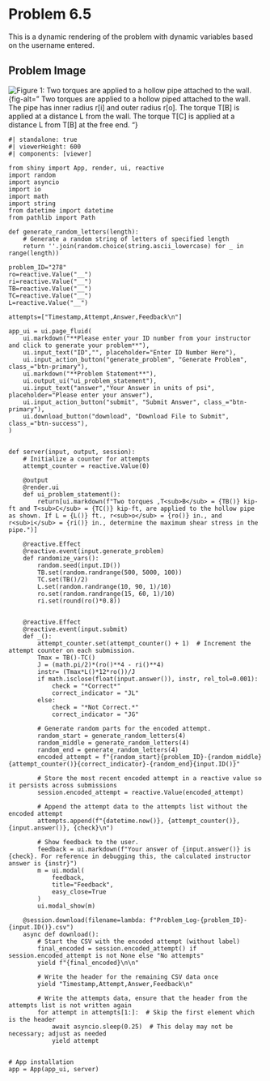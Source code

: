 # Problem 6.5 {.unnumbered}

This is a dynamic rendering of the problem with dynamic variables based on the username entered. 


## Problem Image

![Figure 1: Two torques are applied to a hollow pipe attached to the wall. ](images/278.png){fig-alt=" Two torques are applied to a hollow piped attached to the wall. The pipe has inner radius r[i] and outer radius r[o]. The torque T[B] is applied at a distance L from the wall. The torque T[C] is applied at a distance L from T[B] at the free end.   "}

```shinylive-python
#| standalone: true
#| viewerHeight: 600
#| components: [viewer]

from shiny import App, render, ui, reactive
import random
import asyncio
import io
import math
import string
from datetime import datetime
from pathlib import Path

def generate_random_letters(length):
    # Generate a random string of letters of specified length
    return ''.join(random.choice(string.ascii_lowercase) for _ in range(length)) 

problem_ID="278"
ro=reactive.Value("__")
ri=reactive.Value("__")
TB=reactive.Value("__")
TC=reactive.Value("__")
L=reactive.Value("__")

attempts=["Timestamp,Attempt,Answer,Feedback\n"]

app_ui = ui.page_fluid(
    ui.markdown("**Please enter your ID number from your instructor and click to generate your problem**"),
    ui.input_text("ID","", placeholder="Enter ID Number Here"),
    ui.input_action_button("generate_problem", "Generate Problem", class_="btn-primary"),
    ui.markdown("**Problem Statement**"),
    ui.output_ui("ui_problem_statement"),
    ui.input_text("answer","Your Answer in units of psi", placeholder="Please enter your answer"),
    ui.input_action_button("submit", "Submit Answer", class_="btn-primary"),
    ui.download_button("download", "Download File to Submit", class_="btn-success"),
)


def server(input, output, session):
    # Initialize a counter for attempts
    attempt_counter = reactive.Value(0)

    @output
    @render.ui
    def ui_problem_statement():
        return[ui.markdown(f"Two torques ,T<sub>B</sub> = {TB()} kip-ft and T<sub>C</sub> = {TC()} kip-ft, are applied to the hollow pipe as shown. If L = {L()} ft., r<sub>o</sub> = {ro()} in., and r<sub>i</sub> = {ri()} in., determine the maximum shear stress in the pipe.")]
    
    @reactive.Effect
    @reactive.event(input.generate_problem)
    def randomize_vars():
        random.seed(input.ID())
        TB.set(random.randrange(500, 5000, 100))
        TC.set(TB()/2)
        L.set(random.randrange(10, 90, 1)/10)
        ro.set(random.randrange(15, 60, 1)/10)
        ri.set(round(ro()*0.8))
        
        
    @reactive.Effect
    @reactive.event(input.submit)
    def _():
        attempt_counter.set(attempt_counter() + 1)  # Increment the attempt counter on each submission.
        Tmax = TB()-TC()
        J = (math.pi/2)*(ro()**4 - ri()**4)
        instr= (Tmax*L()*12*ro())/J
        if math.isclose(float(input.answer()), instr, rel_tol=0.001):
            check = "*Correct*"
            correct_indicator = "JL"
        else:
            check = "*Not Correct.*"
            correct_indicator = "JG"

        # Generate random parts for the encoded attempt.
        random_start = generate_random_letters(4)
        random_middle = generate_random_letters(4)
        random_end = generate_random_letters(4)
        encoded_attempt = f"{random_start}{problem_ID}-{random_middle}{attempt_counter()}{correct_indicator}-{random_end}{input.ID()}"

        # Store the most recent encoded attempt in a reactive value so it persists across submissions
        session.encoded_attempt = reactive.Value(encoded_attempt)

        # Append the attempt data to the attempts list without the encoded attempt
        attempts.append(f"{datetime.now()}, {attempt_counter()}, {input.answer()}, {check}\n")

        # Show feedback to the user.
        feedback = ui.markdown(f"Your answer of {input.answer()} is {check}. For reference in debugging this, the calculated instructor answer is {instr}")
        m = ui.modal(
            feedback,
            title="Feedback",
            easy_close=True
        )
        ui.modal_show(m)

    @session.download(filename=lambda: f"Problem_Log-{problem_ID}-{input.ID()}.csv")
    async def download():
        # Start the CSV with the encoded attempt (without label)
        final_encoded = session.encoded_attempt() if session.encoded_attempt is not None else "No attempts"
        yield f"{final_encoded}\n\n"
        
        # Write the header for the remaining CSV data once
        yield "Timestamp,Attempt,Answer,Feedback\n"
        
        # Write the attempts data, ensure that the header from the attempts list is not written again
        for attempt in attempts[1:]:  # Skip the first element which is the header
            await asyncio.sleep(0.25)  # This delay may not be necessary; adjust as needed
            yield attempt


# App installation
app = App(app_ui, server)
```
